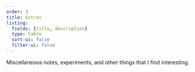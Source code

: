 ```yaml
---
order: 3
title: Extras
listing:
  fields: [title, description]
  type: table
  sort-ui: false
  filter-ui: false
---
```


Miscellaneous notes, experiments, and other things that I find interesting.
